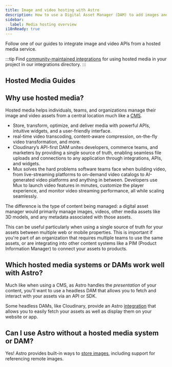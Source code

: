 ```yaml
---
title: Image and video hosting with Astro
description: How to use a Digital Asset Manager (DAM) to add images and videos to Astro
sidebar:
  label: Media hosting overview
i18nReady: true
---
```


Follow one of our guides to integrate image and video APIs from a hosted media service.

:::tip
Find [community-maintained integrations](https://astro.build/integrations/) for using hosted media in your project in our integrations directory.
:::

## Hosted Media Guides

<MediaGuidesNav />

## Why use hosted media?

Hosted media helps individuals, teams, and organizations manage their image and video assets from a central location much like a [CMS](/en/guides/cms/).

- Store, transform, optimize, and deliver media with powerful APIs, intuitive widgets, and a user-friendly interface.
- real-time video transcoding, content-aware compression, on-the-fly video transformation, and more.
- Cloudinary’s API-first DAM unites developers, commerce teams, and marketers by providing a single source of truth, enabling seamless file uploads and connections to any application through integrations, APIs, and widgets.
- Mux solves the hard problems software teams face when building video, from live-streaming platforms to on-demand video catalogs to AI-generated video platforms and anything in between. Developers use Mux to launch video features in minutes, customize the player experience, and monitor video streaming performance, all while scaling seamlessly.

The difference is the type of content being managed: a digital asset manager would primarily manage images, videos, other media assets like 3D models, and any metadata associated with those assets.

This can be useful particularly when using a single source of truth for your assets between multiple web or mobile properties. This is important if you're part of an organization that requires multiple teams to use the same assets, or are integrating into other content systems like a PIM (Product Information Manager) to connect your assets to products.

## Which hosted media systems or DAMs work well with Astro?

Much like when using a CMS, as Astro handles the _presentation_ of your content, you'll want to use a headless DAM that allows you to fetch and interact with your assets via an API or SDK.

Some headless DAMs, like Cloudinary, provide an Astro [integration](/en/guides/integrations-guide/) that allows you to easily fetch your assets as well as display them on your website or app.

## Can I use Astro without a hosted media system or DAM?

Yes! Astro provides built-in ways to [store images](/en/guides/images/#where-to-store-images), including support for referencing remote images.

